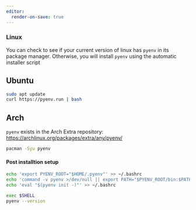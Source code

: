 ```yaml
---
editor:
  render-on-save: true
---
```


### Linux

You can check to see if your current version of linux has `pyenv` in its package manager.
Otherwise, you will install `pyenv` using the automatic installer script

::: {.panel-tabset}

## Ubuntu

```sh
sudo apt update
curl https://pyenv.run | bash
```

## Arch

`pyenv` exists in the Arch Extra repository:
[https://archlinux.org/packages/extra/any/pyenv/](https://archlinux.org/packages/extra/any/pyenv/)

```sh
pacman -Syu pyenv
```

:::

#### Post installtion setup

```sh
echo 'export PYENV_ROOT="$HOME/.pyenv"' >> ~/.bashrc
echo 'command -v pyenv >/dev/null || export PATH="$PYENV_ROOT/bin:$PATH"' >> ~/.bashrc
echo 'eval "$(pyenv init -)"' >> ~/.bashrc

exec $SHELL
pyenv --version
```